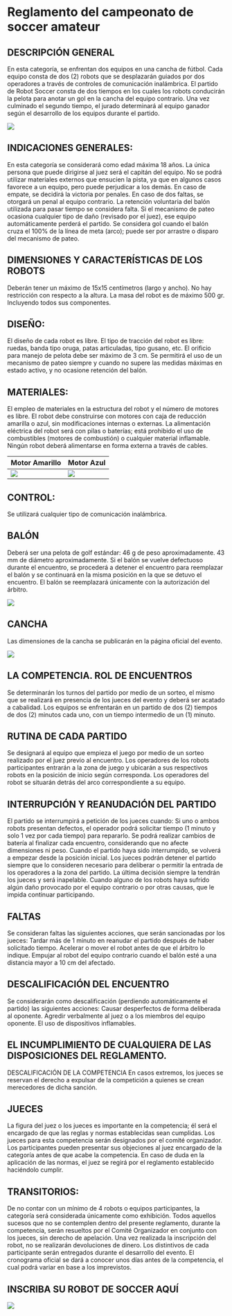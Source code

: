 # Reglamento del campeonato de soccer amateur

## DESCRIPCIÓN GENERAL

En esta categoría, se enfrentan dos equipos en una cancha de fútbol. Cada equipo consta de dos (2) robots que se desplazarán guiados por dos operadores a través de controles de comunicación inalámbrica. El partido de Robot Soccer consta de dos tiempos en los cuales los robots conducirán la pelota para anotar un gol en la cancha del equipo contrario. Una vez culminado el segundo tiempo, el jurado determinará al equipo ganador según el desarrollo de los equipos durante el partido.

![](images/robot_soccer%20amateur_artesanal-100.jpg){fig-align="center"}

## INDICACIONES GENERALES:

En esta categoría se considerará como edad máxima 18 años. La única persona que puede dirigirse al juez será el capitán del equipo. No se podrá utilizar materiales externos que ensucien la pista, ya que en algunos casos favorece a un equipo, pero puede perjudicar a los demás. En caso de empate, se decidirá la victoria por penales. En caso de dos faltas, se otorgará un penal al equipo contrario. La retención voluntaria del balón utilizada para pasar tiempo se considera falta. Si el mecanismo de pateo ocasiona cualquier tipo de daño (revisado por el juez), ese equipo automáticamente perderá el partido. Se considera gol cuando el balón cruza el 100% de la línea de meta (arco); puede ser por arrastre o disparo del mecanismo de pateo.

## DIMENSIONES Y CARACTERÍSTICAS DE LOS ROBOTS

Deberán tener un máximo de 15x15 centímetros (largo y ancho). No hay restricción con respecto a la altura. La masa del robot es de máximo 500 gr. Incluyendo todos sus componentes.

## DISEÑO:

El diseño de cada robot es libre. El tipo de tracción del robot es libre: ruedas, banda tipo oruga, patas articuladas, tipo gusano, etc. El orificio para manejo de pelota debe ser máximo de 3 cm. Se permitirá el uso de un mecanismo de pateo siempre y cuando no supere las medidas máximas en estado activo, y no ocasione retención del balón.

## MATERIALES:

El empleo de materiales en la estructura del robot y el número de motores es libre. El robot debe construirse con motores con caja de reducción amarilla o azul, sin modificaciones internas o externas. La alimentación eléctrica del robot será con pilas o baterías; está prohibido el uso de combustibles (motores de combustión) o cualquier material inflamable. Ningún robot deberá alimentarse en forma externa a través de cables.

| Motor Amarillo                     | Motor Azul                     |
|------------------------------------|--------------------------------|
| ![](images/motor_amarillo-100.jpg) | ![](images/motor_azul-100.jpg) |

## CONTROL:

Se utilizará cualquier tipo de comunicación inalámbrica.

## BALÓN

Deberá ser una pelota de golf estándar: 46 g de peso aproximadamente. 43 mm de diámetro aproximadamente. Si el balón se vuelve defectuoso durante el encuentro, se procederá a detener el encuentro para reemplazar el balón y se continuará en la misma posición en la que se detuvo el encuentro. El balón se reemplazará únicamente con la autorización del árbitro.

![](images/Robbot_soccer_pelota-100.jpg){fig-align="center"}

## CANCHA

Las dimensiones de la cancha se publicarán en la página oficial del evento.

![](images/Robbot_soccer_cancha-100.jpg){fig-align="center"}

## LA COMPETENCIA. ROL DE ENCUENTROS

Se determinarán los turnos del partido por medio de un sorteo, el mismo que se realizará en presencia de los jueces del evento y deberá ser acatado a cabalidad. Los equipos se enfrentarán en un partido de dos (2) tiempos de dos (2) minutos cada uno, con un tiempo intermedio de un (1) minuto.

## RUTINA DE CADA PARTIDO

Se designará al equipo que empieza el juego por medio de un sorteo realizado por el juez previo al encuentro. Los operadores de los robots participantes entrarán a la zona de juego y ubicarán a sus respectivos robots en la posición de inicio según corresponda. Los operadores del robot se situarán detrás del arco correspondiente a su equipo.

## INTERRUPCIÓN Y REANUDACIÓN DEL PARTIDO

El partido se interrumpirá a petición de los jueces cuando: Si uno o ambos robots presentan defectos, el operador podrá solicitar tiempo (1 minuto y solo 1 vez por cada tiempo) para repararlo. Se podrá realizar cambios de batería al finalizar cada encuentro, considerando que no afecte dimensiones ni peso. Cuando el partido haya sido interrumpido, se volverá a empezar desde la posición inicial. Los jueces podrán detener el partido siempre que lo consideren necesario para deliberar o permitir la entrada de los operadores a la zona del partido. La última decisión siempre la tendrán los jueces y será inapelable. Cuando alguno de los robots haya sufrido algún daño provocado por el equipo contrario o por otras causas, que le impida continuar participando.

## FALTAS

Se consideran faltas las siguientes acciones, que serán sancionadas por los jueces: Tardar más de 1 minuto en reanudar el partido después de haber solicitado tiempo. Acelerar o mover el robot antes de que el árbitro lo indique. Empujar al robot del equipo contrario cuando el balón esté a una distancia mayor a 10 cm del afectado.

## DESCALIFICACIÓN DEL ENCUENTRO

Se considerarán como descalificación (perdiendo automáticamente el partido) las siguientes acciones: Causar desperfectos de forma deliberada al oponente. Agredir verbalmente al juez o a los miembros del equipo oponente. El uso de dispositivos inflamables.

## EL INCUMPLIMIENTO DE CUALQUIERA DE LAS DISPOSICIONES DEL REGLAMENTO.

DESCALIFICACIÓN DE LA COMPETENCIA En casos extremos, los jueces se reservan el derecho a expulsar de la competición a quienes se crean merecedores de dicha sanción.

## JUECES

La figura del juez o los jueces es importante en la competencia; él será el encargado de que las reglas y normas establecidas sean cumplidas. Los jueces para esta competencia serán designados por el comité organizador. Los participantes pueden presentar sus objeciones al juez encargado de la categoría antes de que acabe la competencia. En caso de duda en la aplicación de las normas, el juez se regirá por el reglamento establecido haciéndolo cumplir.

## TRANSITORIOS:

De no contar con un mínimo de 4 robots o equipos participantes, la categoría será considerada únicamente como exhibición. Todos aquellos sucesos que no se contemplen dentro del presente reglamento, durante la competencia, serán resueltos por el Comité Organizador en conjunto con los jueces, sin derecho de apelación. Una vez realizada la inscripción del robot, no se realizarán devoluciones de dinero. Los distintivos de cada participante serán entregados durante el desarrollo del evento. El cronograma oficial se dará a conocer unos días antes de la competencia, el cual podrá variar en base a los imprevistos.

## INSCRIBA SU ROBOT DE SOCCER AQUÍ

[![](images/Eventos CrespiBot.png){fig-align="center"}](https://profechrisjara.github.io/Crespi)